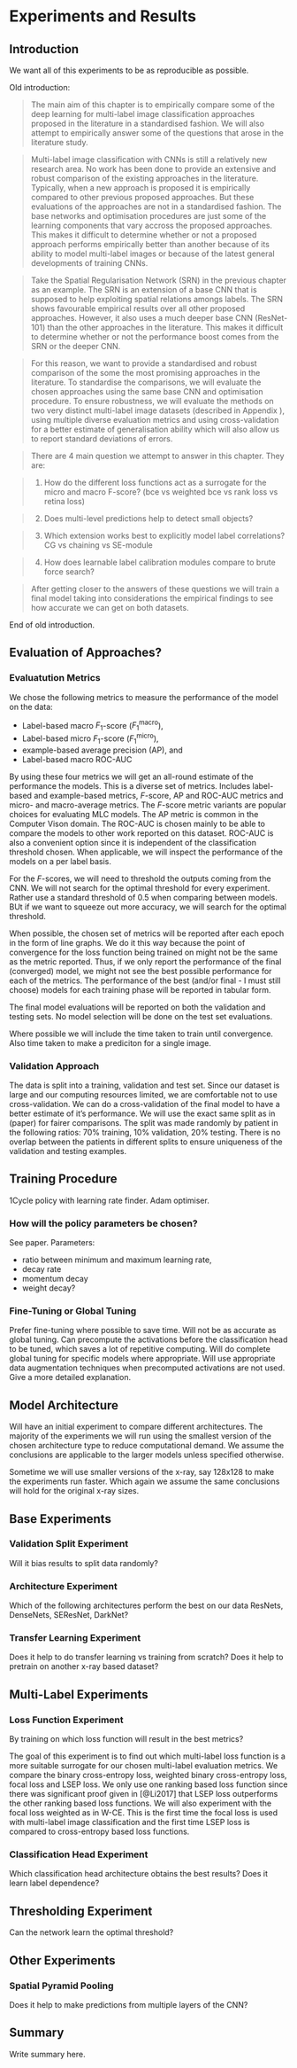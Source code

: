 # Experiments and Results \label{chp:results}

\chapterprecishere{"For us, the most important part of rigor is better empiricism, not more mathematical theories."\par\raggedleft--- \textup{Ali Rahimi and Ben Recht}, NIPS 2017}

## Introduction

We want all of this experiments to be as reproducible as possible.

Old introduction:

> The main aim of this chapter is to empirically compare some of the deep learning for multi-label image classification approaches proposed in the literature in a standardised fashion. We will also attempt to empirically answer some of the questions that arose in the literature study. 

> Multi-label image classification with CNNs is still a relatively new research area. No work has been done to provide an extensive and robust comparison of the existing approaches in the literature. Typically, when a new approach is proposed it is empirically compared to other previous proposed approaches. But these evaluations of the approaches are not in a standardised fashion. The base networks and optimisation procedures are just some of the learning components that vary accross the proposed approaches. This makes it difficult to determine whether or not a proposed approach performs empirically better than another because of its ability to model multi-label images or because of the latest general developments of training CNNs. 

> Take the Spatial Regularisation Network (SRN) in the previous chapter as an example. The SRN is an extension of a base CNN that is supposed to help exploiting spatial relations amongs labels. The SRN shows favourable empirical results over all other proposed approaches. However, it also uses a much deeper base CNN (ResNet-101) than the other approaches in the literature. This makes it difficult to determine whether or not the performance boost comes from the SRN or the deeper CNN. 

> For this reason, we want to provide a standardised and robust comparison of the some the most promising approaches in the literature. To standardise the comparisons, we will evaluate the chosen approaches using the same base CNN and optimisation procedure. To ensure robustness, we will evaluate the methods on two very distinct multi-label image datasets (described in Appendix \ref{app:data}), using multiple diverse evaluation metrics and using cross-validation for a better estimate of generalisation ability which will also allow us to report standard deviations of errors.

> There are 4 main question we attempt to answer in this chapter. They are:

> 1. How do the different loss functions act as a surrogate for the micro and macro F-score? (bce vs weighted bce vs rank loss vs retina loss)

> 2. Does multi-level predictions help to detect small objects?

> 3. Which extension works best to explicitly model label correlations? CG vs chaining vs SE-module

> 4. How does learnable label calibration modules compare to brute force search?

> After getting closer to the answers of these questions we will train a final model taking into considerations the empirical findings to see how accurate we can get on both datasets.

End of old introduction.

## Evaluation of Approaches?

### Evaluatution Metrics

We chose the following metrics to measure the performance of the model on the data:

- Label-based macro $F_{1}$-score ($F_{1}^{\text{macro}}$),
- Label-based micro $F_{1}$-score ($F_{1}^{\text{micro}}$),
- example-based average precision (AP), and 
- Label-based macro ROC-AUC

By using these four metrics we will get an all-round estimate of the performance the models.
This is a diverse set of metrics.
Includes label-based and example-based metrics, $F$-score, AP and ROC-AUC metrics and micro- and macro-average metrics.
The $F$-score metric variants are popular choices for evaluating MLC models.
The AP metric is common in the Computer Vison domain.
The ROC-AUC is chosen mainly to be able to compare the models to other work reported on this dataset.
ROC-AUC is also a convenient option since it is independent of the classification threshold chosen.
When applicable, we will inspect the performance of the models on a per label basis. 

For the $F$-scores, we will need to threshold the outputs coming from the CNN.
We will not search for the optimal threshold for every experiment.
Rather use a standard threshold of 0.5 when comparing between models.
BUt if we want to squeeze out more accuracy, we will search for the optimal threshold.

When possible, the chosen set of metrics will be reported after each epoch in the form of line graphs.
We do it this way because the point of convergence for the loss function being trained on might not be the same as the metric reported.
Thus, if we only report the performance of the final (converged) model, we might not see the best possible performance for each of the metrics.
The performance of the best (and/or final - I must still choose) models for each training phase will be reported in tabular form.

The final model evaluations will be reported on both the validation and testing sets. 
No model selection will be done on the test set evaluations.

Where possible we will include the time taken to train until convergence. 
Also time taken to make a prediciton for a single image.


### Validation Approach

The data is split into a training, validation and test set.
Since our dataset is large and our computing resources limited, we are comfortable not to use cross-validation.
We can do a cross-validation of the final model to have a better estimate of it's performance.
We will use the exact same split as in (paper) for fairer comparisons.
The split was made randomly by patient in the following ratios: 70% training, 10% validation, 20% testing.
There is no overlap between the patients in different splits to ensure uniqueness of the validation and testing examples.


## Training Procedure

1Cycle policy with learning rate finder.
Adam optimiser.


### How will the policy parameters be chosen? 

See paper. 
Parameters: 

- ratio between minimum and maximum learning rate, 
- decay rate
- momentum decay
- weight decay?


### Fine-Tuning or Global Tuning

Prefer fine-tuning where possible to save time.
Will not be as accurate as global tuning.
Can precompute the activations before the classification head to be tuned, which saves a lot of repetitive computing.
Will do complete global tuning for specific models where appropriate.
Will use appropriate data augmentation techniques when precomputed activations are not used.
Give a more detailed explanation.


## Model Architecture

Will have an initial experiment to compare different architectures.
The majority of the experiments we will run using the smallest version of the chosen architecture type to reduce computational demand.
We assume the conclusions are applicable to the larger models unless specified otherwise.

Sometime we will use smaller versions of the x-ray, say 128x128 to make the experiments run faster.
Which again we assume the same conclusions will hold for the original x-ray sizes.


## Base Experiments

### Validation Split Experiment

Will it bias results to split data randomly?


### Architecture Experiment

Which of the following architectures perform the best on our data ResNets, DenseNets, SEResNet, DarkNet?


### Transfer Learning Experiment

Does it help to do transfer learning vs training from scratch?
Does it help to pretrain on another x-ray based dataset?


## Multi-Label Experiments

### Loss Function Experiment

By training on which loss function will result in the best metrics?

The goal of this experiment is to find out which multi-label loss function is a more suitable surrogate for our chosen multi-label evaluation metrics. We compare the binary cross-entropy loss, weighted binary cross-entropy loss, focal loss and LSEP loss. We only use one ranking based loss function since there was significant proof given in [@Li2017] that LSEP loss outperforms the other ranking based loss functions. We will also experiment with the focal loss weighted as in $\text{W-CE}$. This is the first time the focal loss is used with multi-label image classification and the first time LSEP loss is compared to cross-entropy based loss functions.


### Classification Head Experiment

Which classification head architecture obtains the best results?
Does it learn label dependence?


## Thresholding Experiment

Can the network learn the optimal threshold?


## Other Experiments

### Spatial Pyramid Pooling

Does it help to make predictions from multiple layers of the CNN?



## Summary

Write summary here.









